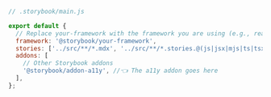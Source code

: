```js
// .storybook/main.js

export default {
  // Replace your-framework with the framework you are using (e.g., react-webpack5, vue3-vite)
  framework: '@storybook/your-framework',
  stories: ['../src/**/*.mdx', '../src/**/*.stories.@(js|jsx|mjs|ts|tsx)'],
  addons: [
    // Other Storybook addons
    '@storybook/addon-a11y', //👈 The a11y addon goes here
  ],
};
```
